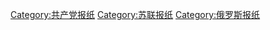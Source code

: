 {{Catmore|真理报}}

[[Category:共产党报纸|Category:共产党报纸]]
[[Category:苏联报纸|Category:苏联报纸]]
[[Category:俄罗斯报纸|Category:俄罗斯报纸]]